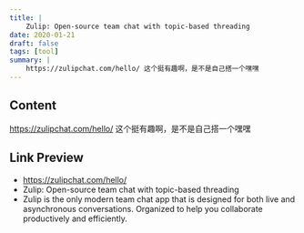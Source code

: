 ```yaml
---
title: |
    Zulip: Open-source team chat with topic-based threading
date: 2020-01-21
draft: false
tags: [tool]
summary: |
    https://zulipchat.com/hello/ 这个挺有趣啊，是不是自己搭一个嘿嘿
---
```


## Content

https://zulipchat.com/hello/ 这个挺有趣啊，是不是自己搭一个嘿嘿

## Link Preview

- https://zulipchat.com/hello/
- Zulip: Open-source team chat with topic-based threading
- Zulip is the only modern team chat app that is designed for both live and asynchronous conversations. Organized to help you collaborate productively and efficiently.
